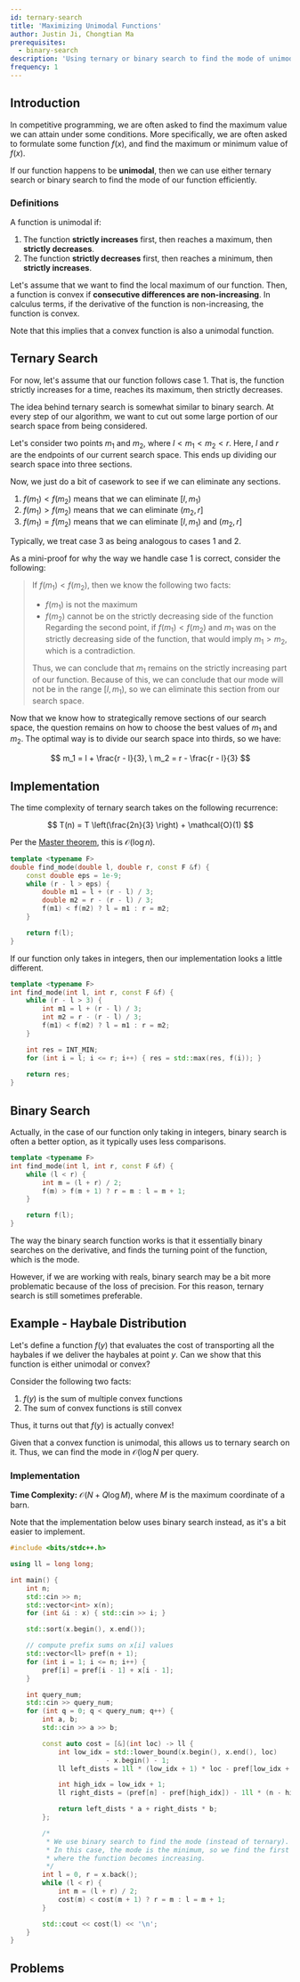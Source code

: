 ```yaml
---
id: ternary-search
title: 'Maximizing Unimodal Functions'
author: Justin Ji, Chongtian Ma
prerequisites:
  - binary-search
description: 'Using ternary or binary search to find the mode of unimodal functions.'
frequency: 1
---
```


<Resources>
	<Resource
		source="CP-Algorithms"
		title="Ternary Search"
		url="https://cp-algorithms.com/num_methods/ternary_search.html"
		starred
	/>
</Resources>

## Introduction

In competitive programming, we are often asked to find the maximum value we can attain under some conditions. More specifically, 
we are often asked to formulate some function $f(x)$, and find the maximum or minimum value of $f(x)$.

If our function happens to be **unimodal**, then we can use either 
ternary search or binary search to find the mode of our function 
efficiently.

### Definitions

A function is unimodal if:
1. The function **strictly increases** first, then reaches a maximum, then **strictly decreases**.
2. The function **strictly decreases** first, then reaches a minimum, then **strictly increases**. 

Let's assume that we want to find the local maximum of our function. Then, a 
function is convex if **consecutive differences are non-increasing**. In calculus 
terms, if the derivative of the function is non-increasing, the function is convex.

Note that this implies that a convex function is also a unimodal function.

## Ternary Search 

For now, let's assume that our function follows case 1. That is, the function 
strictly increases for a time, reaches its maximum, then strictly decreases.

The idea behind ternary search is somewhat similar to binary search. At every 
step of our algorithm, we want to cut out some large portion of our search 
space from being considered.

Let's consider two points $m_1$ and $m_2$, where $l < m_1 < m_2 < r$. Here, 
$l$ and $r$ are the endpoints of our current search space. This ends up dividing 
our search space into three sections. 

Now, we just do a bit of casework to see if we can eliminate any sections.

1. $f(m_1) < f(m_2)$ means that we can eliminate $[l, m_1)$
2. $f(m_1) > f(m_2)$ means that we can eliminate $(m_2, r]$
3. $f(m_1) = f(m_2)$ means that we can eliminate $[l, m_1)$ and $(m_2, r]$

<!--
insert manim anim later
-->

Typically, we treat case 3 as being analogous to cases 1 and 2.

As a mini-proof for why the way we handle case 1 is correct, consider the 
following:

> If $f(m_1) < f(m_2)$, then we know the following two facts: 
> -  $f(m_1)$ is not the maximum
> - $f(m_2)$ cannot be on the strictly decreasing side of the function
> Regarding the second point, if $f(m_1) < f(m_2)$ and $m_1$ was on the strictly decreasing side of the function, that would imply $m_1 > m_2$, which is a contradiction.
> 
> Thus, we can conclude that $m_1$ remains on the strictly increasing part of our function. Because of this, we can conclude that our mode will not be in the range $[l, m_1)$, so we can eliminate this section from our search space.

Now that we know how to strategically remove sections of our search space, 
the question remains on how to choose the best values of $m_1$ and $m_2$.
The optimal way is to divide our search space into thirds, so we have: 

$$
m_1 = l + \frac{r - l}{3}, \ m_2 = r - \frac{r - l}{3}
$$


## Implementation

The time complexity of ternary search takes on the following recurrence:

$$
T(n) = T \left(\frac{2n}{3} \right) + \mathcal{O}(1) 
$$

Per the [Master theorem](https://en.wikipedia.org/wiki/Master_theorem_(analysis_of_algorithms)), this is $\mathcal{O}(\log{n})$.

<LanguageSection>
<CPPSection>

```cpp 
template <typename F>
double find_mode(double l, double r, const F &f) {
    const double eps = 1e-9;
    while (r - l > eps) {
        double m1 = l + (r - l) / 3;
        double m2 = r - (r - l) / 3;
        f(m1) < f(m2) ? l = m1 : r = m2;
    }

    return f(l);
}
```

</CPPSection>
</LanguageSection>

If our function only takes in integers, then our implementation looks a little 
different. 

<LanguageSection>
<CPPSection>

```cpp 
template <typename F>
int find_mode(int l, int r, const F &f) {
    while (r - l > 3) {
        int m1 = l + (r - l) / 3;
        int m2 = r - (r - l) / 3;
        f(m1) < f(m2) ? l = m1 : r = m2;
    }

    int res = INT_MIN;
    for (int i = l; i <= r; i++) { res = std::max(res, f(i)); }
    
    return res;
}
```

</CPPSection>
</LanguageSection>

## Binary Search

Actually, in the case of our function only taking in integers, binary search 
is often a better option, as it typically uses less comparisons.

<LanguageSection>
<CPPSection>

```cpp
template <typename F>
int find_mode(int l, int r, const F &f) {
    while (l < r) {
        int m = (l + r) / 2;
        f(m) > f(m + 1) ? r = m : l = m + 1;
    }

    return f(l);
}
```

The way the binary search function works is that it essentially binary 
searches on the derivative, and finds the turning point of the function, 
which is the mode.

However, if we are working with reals, binary search may be a bit more 
problematic because of the loss of precision. For this reason, ternary 
search is still sometimes preferable.

</CPPSection>
</LanguageSection>

## Example - Haybale Distribution

<Problems problems="sample" />

Let's define a function $f(y)$ that evaluates the cost of transporting all the haybales if we deliver the haybales at point $y$. Can we show that this 
function is either unimodal or convex?

Consider the following two facts:
1. $f(y)$ is the sum of multiple convex functions
2. The sum of convex functions is still convex

Thus, it turns out that $f(y)$ is actually 
convex! 

Given that a convex function is unimodal, this allows us to 
ternary search on it. Thus, we can find the mode in $\mathcal{O}(\log{N}$ 
per query.

### Implementation 

**Time Complexity:** $\mathcal{O}(N + Q \log{M})$, where $M$ is the maximum
coordinate of a barn.

Note that the implementation below uses binary search instead, as it's a bit 
easier to implement.

<LanguageSection>
<CPPSection>

```cpp 
#include <bits/stdc++.h>

using ll = long long;

int main() {
    int n;
    std::cin >> n;
    std::vector<int> x(n);
    for (int &i : x) { std::cin >> i; }

    std::sort(x.begin(), x.end());

    // compute prefix sums on x[i] values
    std::vector<ll> pref(n + 1);
    for (int i = 1; i <= n; i++) {
        pref[i] = pref[i - 1] + x[i - 1];
    }

    int query_num;
    std::cin >> query_num;
    for (int q = 0; q < query_num; q++) {
        int a, b;
        std::cin >> a >> b;

        const auto cost = [&](int loc) -> ll {
            int low_idx = std::lower_bound(x.begin(), x.end(), loc) 
                        - x.begin() - 1;
            ll left_dists = 1ll * (low_idx + 1) * loc - pref[low_idx + 1];

            int high_idx = low_idx + 1;
            ll right_dists = (pref[n] - pref[high_idx]) - 1ll * (n - high_idx) * loc;

            return left_dists * a + right_dists * b;
        };

        /*
         * We use binary search to find the mode (instead of ternary).
         * In this case, the mode is the minimum, so we find the first point
         * where the function becomes increasing.
         */
        int l = 0, r = x.back();
        while (l < r) {
            int m = (l + r) / 2;
            cost(m) < cost(m + 1) ? r = m : l = m + 1;
        }

        std::cout << cost(l) << '\n';
    }
}
```

</CPPSection>
</LanguageSection>

## Problems 

<Problems problems="probs" />